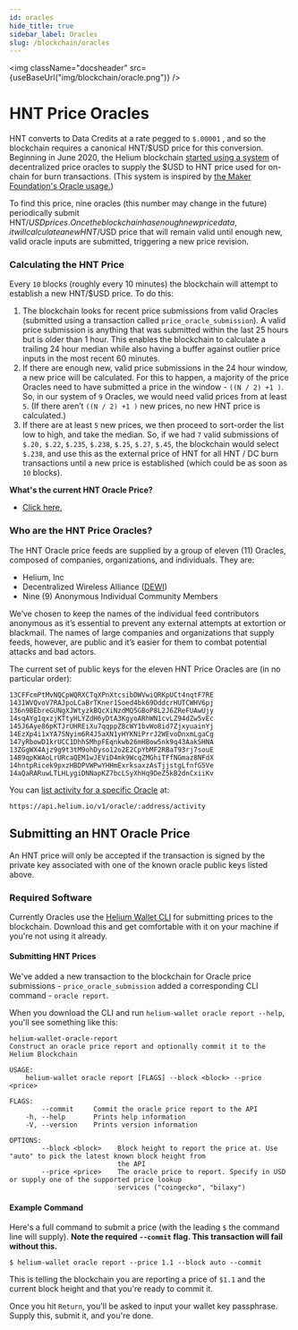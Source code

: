 ```yaml
---
id: oracles
hide_title: true
sidebar_label: Oracles
slug: /blockchain/oracles
---
```



<img className="docsheader" src={useBaseUrl("img/blockchain/oracle.png")} />

# HNT Price Oracles

HNT converts to Data Credits at a rate pegged to `$.00001` , and so the
blockchain requires a canonical HNT/$USD price for this conversion. Beginning in
June 2020, the Helium blockchain
[started using a system](https://engineering.helium.com/2020/05/29/HNT-Price-Oracles.html)
of decentralized price oracles to supply the $USD to HNT price used for on-chain
for burn transactions. (This system is inspired by
[the Maker Foundation's Oracle usage.](https://blog.makerdao.com/introducing-oracles-v2-and-defi-feeds/))

To find this price, nine oracles (this number may change in the future)
periodically submit
HNT/$USD prices. Once the blockchain has enough new price data, it will calculate a new HNT/$USD
price that will remain valid until enough new, valid oracle inputs are
submitted, triggering a new price revision.

### Calculating the HNT Price

Every `10` blocks (roughly every 10 minutes) the blockchain will attempt to
establish a new HNT/$USD price. To do this:

1. The blockchain looks for recent price submissions from valid Oracles
   (submitted using a transaction called `price_oracle_submission`). A valid
   price submission is anything that was submitted within the last 25 hours but
   is older than 1 hour. This enables the blockchain to calculate a trailing 24
   hour median while also having a buffer against outlier price inputs in the
   most recent 60 minutes.
2. If there are enough new, valid price submissions in the 24 hour window, a new
   price will be calculated. For this to happen, a majority of the price Oracles
   need to have submitted a price in the window - `((N / 2) +1 )`. So, in our
   system of `9` Oracles, we would need valid prices from at least `5`. (If
   there aren’t `((N / 2) +1 )` new prices, no new HNT price is calculated.)
3. If there are at least `5` new prices, we then proceed to sort-order the list
   low to high, and take the median. So, if we had `7` valid submissions of
   `$.20,` `$.22`, `$.235`, `$.238`, `$.25`, `$.27`, `$.45`, the blockchain
   would select `$.238`, and use this as the external price of HNT for all HNT /
   DC burn transactions until a new price is established \(which could be as
   soon as `10` blocks\).

**What's the current HNT Oracle Price?**

- [Click here.](https://api.helium.io/v1/oracle/prices/current)

### Who are the HNT Price Oracles?

The HNT Oracle price feeds are supplied by a group of eleven (11) Oracles, composed
of companies, organizations, and individuals. They are:

- Helium, Inc
- Decentralized Wireless Alliance ([DEWI](https://www.dewi.org/))
- Nine (9) Anonymous Individual Community Members

We’ve chosen to keep the names of the individual feed contributors anonymous as
it’s essential to prevent any external attempts at extortion or blackmail. The
names of large companies and organizations that supply feeds, however, are
public and it’s easier for them to combat potential attacks and bad actors.

The current set of public keys for the eleven HNT Price Oracles are (in no
particular order):

```text
13CFFcmPtMvNQCpWQRXCTqXPnXtcsibDWVwiQRKpUCt4nqtF7RE
1431WVQvoV7RAJpoLCaBrTKner1Soed4bk69DddcrHUTCWHV6pj
136n9BEbreGUNgXJWtyzkBQcXiNzdMQ5GBoP8L2J6ZReFUAwUjy
14sqAYg1qxzjKTtyHLYZdH6yDtA3KgyoARhWN1cvLZ94dZw5vEc
145J6Aye86pKTJrUHREiXu7qqppZBcWY1bvWo8id7ZjxyuainYj
14EzXp4i1xYA7SNyim6R4J5aXN1yHYKNiPrrJ2WEvoDnxmLgaCg
147yRbowD1krUCC1DhhSMhpFEqnkwb26mHBow5nk9q43AakSHNA
13ZGgWX4Ajz9g9t3tM9ohDyso12o2E2CpYbMF2RBaT93rj7souE
1489qpKWAoLrURcaQEM1wJEViD4mk9WcqZMGhiTFfNGmaz8NFdX
14hntpRicek9pxzHBDPVWPwYHHmExrksaxzAsTjjstgLfnfG5Ve
14aQaRARuwLTLHLygiDNNapKZ7bcLSyXhHq9DeZ5kB2dnCxiiKv
```

You can [list activity for a specific Oracle](https://docs.helium.com/api/blockchain/oracle-prices/#list-activity-for-a-specific-oracle) at:
```
https://api.helium.io/v1/oracle/:address/activity
```


## Submitting an HNT Oracle Price

An HNT price will only be accepted if the transaction is signed by the private
key associated with one of the known oracle public keys listed above.

### Required Software

Currently Oracles use the
[Helium Wallet CLI](https://github.com/helium/helium-wallet-rs) for submitting
prices to the blockchain. Download this and get comfortable with it on your
machine if you're not using it already.

#### Submitting HNT Prices

We've added a new transaction to the blockchain for Oracle price submissions -
`price_oracle_submission` added a corresponding CLI command - `oracle report`.

When you download the CLI and run `helium-wallet oracle report --help`, you'll
see something like this:

```text
helium-wallet-oracle-report
Construct an oracle price report and optionally commit it to the Helium Blockchain

USAGE:
    helium-wallet oracle report [FLAGS] --block <block> --price <price>

FLAGS:
        --commit     Commit the oracle price report to the API
    -h, --help       Prints help information
    -V, --version    Prints version information

OPTIONS:
        --block <block>    Block height to report the price at. Use "auto" to pick the latest known block height from
                           the API
        --price <price>    The oracle price to report. Specify in USD or supply one of the supported price lookup
                           services ("coingecko", "bilaxy")
```

#### Example Command

Here's a full command to submit a price (with the leading `$` the command line
will supply). **Note the required `--commit` flag. This transaction will fail
without this.**

```text
$ helium-wallet oracle report --price 1.1 --block auto --commit
```

This is telling the blockchain you are reporting a price of `$1.1` and the
current block height and that you're ready to commit it.

Once you hit `Return`, you'll be asked to input your wallet key passphrase.
Supply this, submit it, and you're done.
